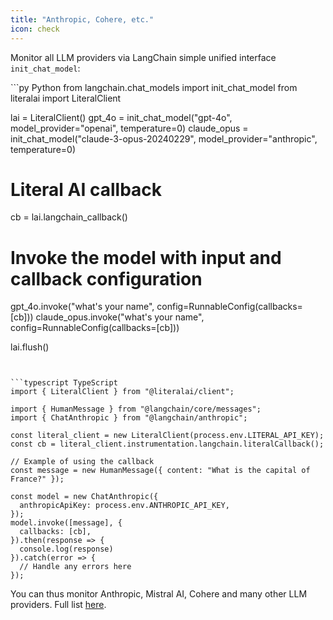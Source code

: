 ```yaml
---
title: "Anthropic, Cohere, etc."
icon: check
---
```


Monitor all LLM providers via LangChain simple unified interface `init_chat_model`:

<CodeGroup>
```py Python
from langchain.chat_models import init_chat_model
from literalai import LiteralClient

lai = LiteralClient()
gpt_4o = init_chat_model("gpt-4o", model_provider="openai", temperature=0)
claude_opus = init_chat_model("claude-3-opus-20240229", model_provider="anthropic", temperature=0)

# Literal AI callback
cb = lai.langchain_callback()

# Invoke the model with input and callback configuration
gpt_4o.invoke("what's your name", config=RunnableConfig(callbacks=[cb]))
claude_opus.invoke("what's your name", config=RunnableConfig(callbacks=[cb]))

lai.flush()
```


```typescript TypeScript
import { LiteralClient } from "@literalai/client";

import { HumanMessage } from "@langchain/core/messages";
import { ChatAnthropic } from "@langchain/anthropic";

const literal_client = new LiteralClient(process.env.LITERAL_API_KEY);
const cb = literal_client.instrumentation.langchain.literalCallback();

// Example of using the callback
const message = new HumanMessage({ content: "What is the capital of France?" });

const model = new ChatAnthropic({
  anthropicApiKey: process.env.ANTHROPIC_API_KEY,
});
model.invoke([message], {
  callbacks: [cb],
}).then(response => {
  console.log(response)
}).catch(error => {
  // Handle any errors here
});
```
</CodeGroup>

You can thus monitor Anthropic, Mistral AI, Cohere and many other LLM providers. Full list [here](https://python.langchain.com/docs/integrations/platforms/).
